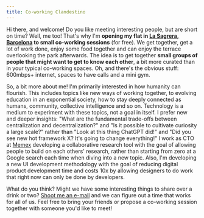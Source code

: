 ```yaml
---
title: Co-working Clandestino
---
```


Hi there, and welcome! Do you like meeting interesting people, but are short on time? Well, me too! That's why I'm **opening my flat in [La Sagrera, Barcelona](https://goo.gl/maps/vPFq3GH1eoeTfWYK6) to small co-working sessions** (for free). We get together, get a lot of work done, enjoy some food together and can enjoy the terrace overlooking the park afterwards. The idea is to get together **small groups of people that might want to get to know each other**, a bit more curated than in your typical co-working spaces. Oh, and there's the obvious stuff: 600mbps+ internet, spaces to have calls and a mini gym.

So, a bit more about me! I'm primarily interested in how humanity can flourish. This includes topics like new ways of working together, to evolving education in an exponential society, how to stay deeply connected as humans, community, collective intelligence and so on. Technology is a medium to experiment with these topics, not a goal in itself. I prefer new and deeper insights: "What are the fundamental trade-offs between centralization and decentralization?" and "Is it possible to cultivate curiosity a large scale?" rather than "Look at this thing ChatGPT did!" and "Did you see new hot framework X? It's going to change everything!" I work as CTO at [Memex](https://memex.garden/) developing a collaborative research tool with the goal of allowing people to build on each others' research, rather than starting from zero at a Google search each time when diving into a new topic. Also, I'm developing a new UI development methodology with the goal of reducing digital product development time and costs 10x by allowing designers to do work that right now can only be done by developers.

What do you think? Might we have some interesting things to share over a drink or two? [Shoot me an e-mail](mailto:vincent@youapt.eu?subject=Coworking%20session) and we can figure out a time that works for all of us. Feel free to bring your friends or propose a co-working session together with someone you'd like to meet!
